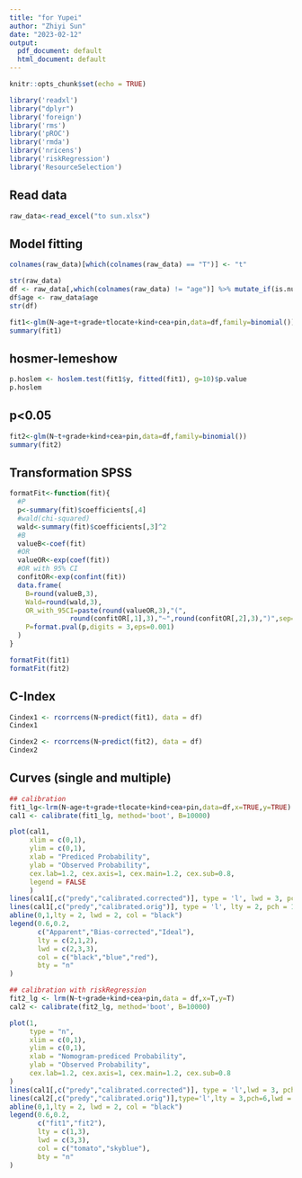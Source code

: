 ```yaml
---
title: "for Yupei"
author: "Zhiyi Sun"
date: "2023-02-12"
output:
  pdf_document: default
  html_document: default
---
```


```r
knitr::opts_chunk$set(echo = TRUE)

library('readxl')
library("dplyr")
library('foreign')
library('rms')
library('pROC')
library('rmda')
library('nricens')
library('riskRegression')
library('ResourceSelection')
```

## Read data

```r
raw_data<-read_excel("to sun.xlsx")
```

## Model fitting

```r
colnames(raw_data)[which(colnames(raw_data) == "T")] <- "t"

str(raw_data)
df <- raw_data[,which(colnames(raw_data) != "age")] %>% mutate_if(is.numeric, as.factor)
df$age <- raw_data$age
str(df)

fit1<-glm(N~age+t+grade+tlocate+kind+cea+pin,data=df,family=binomial())
summary(fit1)
```

## hosmer-lemeshow

```r
p.hoslem <- hoslem.test(fit1$y, fitted(fit1), g=10)$p.value
p.hoslem
```

## p<0.05

```r
fit2<-glm(N~t+grade+kind+cea+pin,data=df,family=binomial())
summary(fit2)
```

## Transformation SPSS

```r
formatFit<-function(fit){
  #P
  p<-summary(fit)$coefficients[,4]
  #wald(chi-squared)
  wald<-summary(fit)$coefficients[,3]^2
  #B
  valueB<-coef(fit)
  #OR
  valueOR<-exp(coef(fit))
  #OR with 95% CI
  confitOR<-exp(confint(fit))
  data.frame(
    B=round(valueB,3),
    Wald=round(wald,3),
    OR_with_95CI=paste(round(valueOR,3),"(",
               round(confitOR[,1],3),"~",round(confitOR[,2],3),")",sep=""),
    P=format.pval(p,digits = 3,eps=0.001)
  )
}

formatFit(fit1)
formatFit(fit2)
```

## C-Index

```r
Cindex1 <- rcorrcens(N~predict(fit1), data = df)
Cindex1

Cindex2 <- rcorrcens(N~predict(fit2), data = df)
Cindex2
```

## Curves (single and multiple)

```r
## calibration
fit1_lg<-lrm(N~age+t+grade+tlocate+kind+cea+pin,data=df,x=TRUE,y=TRUE)
cal1 <- calibrate(fit1_lg, method='boot', B=10000)

plot(cal1,
     xlim = c(0,1),
     ylim = c(0,1),
     xlab = "Prediced Probability",
     ylab = "Observed Probability",
     cex.lab=1.2, cex.axis=1, cex.main=1.2, cex.sub=0.8,
     legend = FALSE
     ) 
lines(cal1[,c("predy","calibrated.corrected")], type = 'l', lwd = 3, pch = 16, col = "blue")
lines(cal1[,c("predy","calibrated.orig")], type = 'l', lty = 2, pch = 16, lwd = 3, col="red")
abline(0,1,lty = 2, lwd = 2, col = "black")
legend(0.6,0.2,
       c("Apparent","Bias-corrected","Ideal"), 
       lty = c(2,1,2), 
       lwd = c(2,3,3), 
       col = c("black","blue","red"), 
       bty = "n"
)
```

```r
## calibration with riskRegression
fit2_lg <- lrm(N~t+grade+kind+cea+pin,data = df,x=T,y=T)
cal2 <- calibrate(fit2_lg, method='boot', B=10000)

plot(1,
     type = "n",
     xlim = c(0,1),
     ylim = c(0,1),
     xlab = "Nomogram-prediced Probability",
     ylab = "Observed Probability",
     cex.lab=1.2, cex.axis=1, cex.main=1.2, cex.sub=0.8
)
lines(cal1[,c("predy","calibrated.corrected")], type = 'l',lwd = 3, pch = 16,col = "tomato")
lines(cal2[,c("predy","calibrated.orig")],type='l',lty = 3,pch=6,lwd = 3,col="skyblue")
abline(0,1,lty = 2, lwd = 2, col = "black")
legend(0.6,0.2,
       c("fit1","fit2"), 
       lty = c(1,3), 
       lwd = c(3,3), 
       col = c("tomato","skyblue"), 
       bty = "n"
)
```

